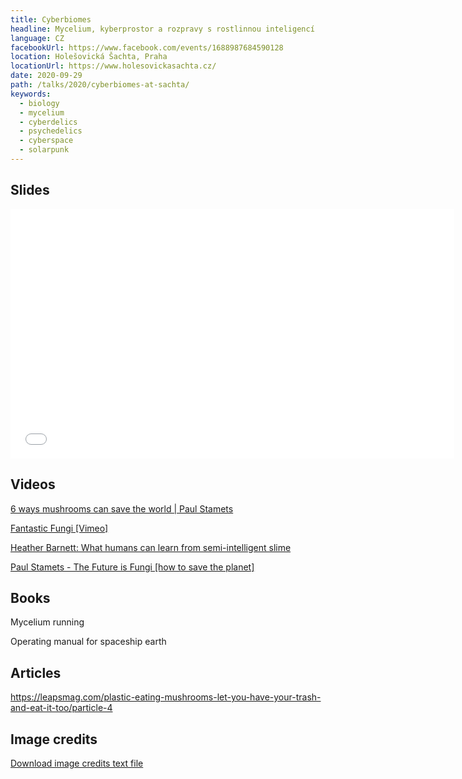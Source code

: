 ```yaml
---
title: Cyberbiomes
headline: Mycelium, kyberprostor a rozpravy s rostlinnou inteligencí
language: CZ
facebookUrl: https://www.facebook.com/events/1688987684590128
location: Holešovická Šachta, Praha
locationUrl: https://www.holesovickasachta.cz/
date: 2020-09-29
path: /talks/2020/cyberbiomes-at-sachta/
keywords:
  - biology
  - mycelium
  - cyberdelics
  - psychedelics
  - cyberspace
  - solarpunk
---
```


## Slides

<iframe
  id="talk_frame_672183"
  src="//speakerdeck.com/player/746a2da43c4c48dbb76779ee3fd7f474"
  width="710"
  height="399"
  style="border:0; padding:0; margin:0; background:transparent;"
  frameborder="0"
  allowtransparency="true"
  allowfullscreen="allowfullscreen"
  mozallowfullscreen="true"
  webkitallowfullscreen="true"
></iframe>

## Videos

[6 ways mushrooms can save the world | Paul Stamets](https://www.youtube.com/watch?v=XI5frPV58tY)

[Fantastic Fungi [Vimeo]](https://vimeo.com/ondemand/fantasticfungi)

[Heather Barnett: What humans can learn from semi-intelligent slime](https://www.youtube.com/watch?v=2UxGrde1NDA)

[Paul Stamets - The Future is Fungi [how to save the planet]](https://www.youtube.com/watch?v=cwLviP7KaAc)

## Books

Mycelium running

Operating manual for spaceship earth

## Articles

https://leapsmag.com/plastic-eating-mushrooms-let-you-have-your-trash-and-eat-it-too/particle-4

## Image credits

[Download image credits text file](image-credits.txt)
